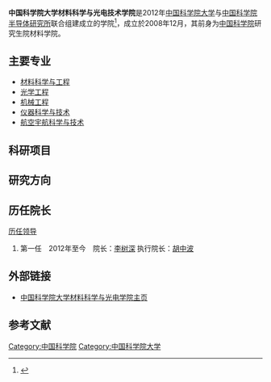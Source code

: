 '''中国科学院大学材料科学与光电技术学院'''是2012年[[中国科学院大学|中国科学院大学]]与[[中国科学院半导体研究所|中国科学院半导体研究所]]联合组建成立的学院<ref>{{Cite web |url=http://cmo.ucas.ac.cn/introduction/Pages/introduction.aspx |title=材料科学与光电技术学院 |accessdate=2013-05-04 |archive-date=2013-12-16 |archive-url=https://web.archive.org/web/20131216102016/http://cmo.ucas.ac.cn/introduction/Pages/introduction.aspx |dead-url=no }}</ref>，成立於2008年12月，其前身为[[中国科学院|中国科学院]]研究生院材料学院。

== 主要专业 ==
* [[材料科学与工程|材料科学与工程]]
* [[光学工程|光学工程]]
* [[机械工程|机械工程]]
* [[仪器科学与技术|仪器科学与技术]]
* [[航空宇航科学与技术|航空宇航科学与技术]]
== 科研项目 ==

==研究方向==
	 	 	 

==历任院长==
[https://web.archive.org/web/20141227152325/http://cmo.ucas.ac.cn/introduction/structure/Pages/administration.aspx 历任领导]
#第一任　2012年至今　院长：[[李树深|李树深]] 执行院长：[[胡中波|胡中波]]

==外部链接==
* [http://cmo.ucas.ac.cn/ 中国科学院大学材料科学与光电学院主页]{{Wayback|url=http://cmo.ucas.ac.cn/ |date=20150428013739 }}

==参考文献==
{{Reflist}}
{{中国科学院大学}}
[[Category:中国科学院|Category:中国科学院]]
[[Category:中国科学院大学|Category:中国科学院大学]]